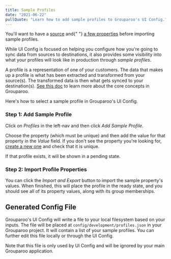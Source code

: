 ```yaml
---
title: Sample Profiles
date: "2021-06-22"
pullQuote: "Learn how to add sample profiles to Grouparoo's UI Config."
---
```


<Alert variant="warning">
  <p className="mb-0">
    You'll want to have a <a href="/docs/config/sources">source</a> and{" "}
    <a href="/docs/config/properties">a few properties</a> before importing
    sample profiles.
  </p>
</Alert>

While UI Config is focused on helping you configure how you're going to sync data from sources to destinations, it also provides some visibility into what your profiles will look like in production through _sample profiles_.

A profile is a representation of one of your customers. The data that makes up a profile is what has been extracted and transformed from your source(s). The transformed data is then what gets synced to your destination(s). [See this doc](/docs/getting-started/product-concepts) to learn more about the core concepts in Grouparoo.

Here's how to select a sample profile in Grouparoo's UI Config.

### Step 1: Add Sample Profile

Click on _Profiles_ in the left-nav and then click _Add Sample Profile_.

<ImageInBrowserFrame
  centered
  alt="UI Config: Add Sample Profile"
  src="/images/docs/guides/config/profile--01-add.png"
  width={820}
  height={313}
/>

Choose the property (which must be unique) and then add the value for that property in the _Value_ field. If you don't see the property you're looking for, [create a new one](/docs/config/properties) and check that it is unique.

<ImageInBrowserFrame
  centered
  alt="UI Config: Add Identifying Property"
  src="/images/docs/guides/config/profile--02-add.png"
  width={820}
  height={321}
/>

If that profile exists, it will be shown in a pending state.

<ImageInBrowserFrame
  centered
  alt="UI Config: Pending Sample Profile"
  src="/images/docs/guides/config/profile--03-pending.png"
  width={820}
  height={433}
/>

### Step 2: Import Profile Properties

You can click the _Import and Export_ button to import the sample property's values. When finished, this will place the profile in the ready state, and you should see all of its property values, along with its group memberships.

<ImageInBrowserFrame
  centered
  alt="UI Config: Sample Profile"
  src="/images/docs/guides/config/profile--04-ready.png"
  width={820}
  height={388}
/>

## Generated Config File

Grouparoo's UI Config will write a file to your local filesystem based on your inputs. The file will be placed at `config/development/profiles.json` in your Grouparoo project. It will contain a list of your sample profiles. You can further edit this file locally or through the UI Config.

Note that this file is only used by UI Config and will be ignored by your main Grouparoo application.
